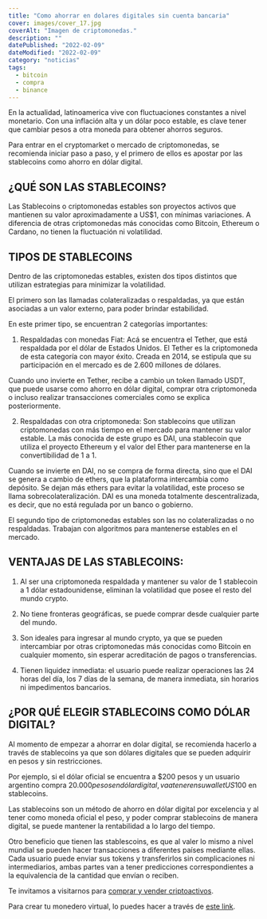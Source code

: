 ```yaml
---
title: "Como ahorrar en dolares digitales sin cuenta bancaria"
cover: images/cover_17.jpg
coverAlt: "Imagen de criptomonedas."
description: ""
datePublished: "2022-02-09"
dateModified: "2022-02-09"
category: "noticias"
tags:
  - bitcoin
  - compra
  - binance
---
```


En la actualidad, latinoamerica vive con fluctuaciones constantes a nivel monetario. Con una inflación alta y un dólar poco estable, es clave tener que cambiar pesos a otra moneda para obtener ahorros seguros.

Para entrar en el cryptomarket o mercado de criptomonedas, se recomienda iniciar paso a paso, y el primero de ellos es apostar por las stablecoins como ahorro en dólar digital.

## ¿QUÉ SON LAS STABLECOINS?

Las Stablecoins o criptomonedas estables son proyectos activos que mantienen su valor aproximadamente a US$1, con mínimas variaciones. A diferencia de otras criptomonedas más conocidas como Bitcoin, Ethereum o Cardano, no tienen la fluctuación ni volatilidad.

## TIPOS DE STABLECOINS

Dentro de las criptomonedas estables, existen dos tipos distintos que utilizan estrategias para minimizar la volatilidad.

El primero son las llamadas colateralizadas o respaldadas, ya que están asociadas a un valor externo, para poder brindar estabilidad.

En este primer tipo, se encuentran 2 categorías importantes:

1. Respaldadas con monedas Fiat: Acá se encuentra el Tether, que está respaldada por el dólar de Estados Unidos. El Tether es la criptomoneda de esta categoría con mayor éxito. Creada en 2014, se estipula que su participación en el mercado es de 2.600 millones de dólares.

Cuando uno invierte en Tether, recibe a cambio un token llamado USDT, que puede usarse como ahorro en dólar digital, comprar otra criptomoneda o incluso realizar transacciones comerciales como se explica posteriormente.

2. Respaldadas con otra criptomoneda: Son stablecoins que utilizan criptomonedas con más tiempo en el mercado para mantener su valor estable. La más conocida de este grupo es DAI, una stablecoin que utiliza el proyecto Ethereum y el valor del Ether para mantenerse en la convertibilidad de 1 a 1.

Cuando se invierte en DAI, no se compra de forma directa, sino que el DAI se genera a cambio de ethers, que la plataforma intercambia como depósito. Se dejan más ethers para evitar la volatilidad, este proceso se llama sobrecolateralización. DAI es una moneda totalmente descentralizada, es decir, que no está regulada por un banco o gobierno.

El segundo tipo de criptomonedas estables son las no colateralizadas o no respaldadas. Trabajan con algoritmos para mantenerse estables en el mercado.

## VENTAJAS DE LAS STABLECOINS:

1. Al ser una criptomoneda respaldada y mantener su valor de 1 stablecoin a 1 dólar estadounidense, eliminan la volatilidad que posee el resto del mundo crypto.

2. No tiene fronteras geográficas, se puede comprar desde cualquier parte del mundo.

3. Son ideales para ingresar al mundo crypto, ya que se pueden intercambiar por otras criptomonedas más conocidas como Bitcoin en cualquier momento, sin esperar acreditación de pagos o transferencias.

4. Tienen liquidez inmediata: el usuario puede realizar operaciones las 24 horas del día, los 7 días de la semana, de manera inmediata, sin horarios ni impedimentos bancarios.

## ¿POR QUÉ ELEGIR STABLECOINS COMO DÓLAR DIGITAL?

Al momento de empezar a ahorrar en dolar digital, se recomienda hacerlo a través de stablecoins ya que son dólares digitales que se pueden adquirir en pesos y sin restricciones.

Por ejemplo, si el dólar oficial se encuentra a $200 pesos y un usuario argentino compra $20.000 pesos en dólar digital, va a tener en su wallet US$100 en stablecoins.

Las stablecoins son un método de ahorro en dólar digital por excelencia y al tener como moneda oficial el peso, y poder comprar stablecoins de manera digital, se puede mantener la rentabilidad a lo largo del tiempo.

Otro beneficio que tienen las stablescoins, es que al valer lo mismo a nivel mundial se pueden hacer transacciones a diferentes países mediante ellas. Cada usuario puede enviar sus tokens y transferirlos sin complicaciones ni intermediarios, ambas partes van a tener predicciones correspondientes a la equivalencia de la cantidad que envían o reciben.

Te invitamos a visitarnos para [comprar y vender criptoactivos](https://shop.criptocambioslatam.com).


Para crear tu monedero virtual, lo puedes hacer a través de [este link](https://accounts.binance.com/es/register?ref=20517808).